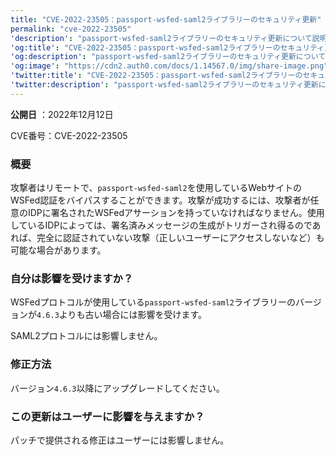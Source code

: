 ```yaml
---
title: "CVE-2022-23505：passport-wsfed-saml2ライブラリーのセキュリティ更新"
permalink: "cve-2022-23505"
'description': "passport-wsfed-saml2ライブラリーのセキュリティ更新について説明します。"
'og:title': "CVE-2022-23505：passport-wsfed-saml2ライブラリーのセキュリティ更新"
'og:description': "passport-wsfed-saml2ライブラリーのセキュリティ更新について説明します。"
'og:image': "https://cdn2.auth0.com/docs/1.14567.0/img/share-image.png"
'twitter:title': "CVE-2022-23505：passport-wsfed-saml2ライブラリーのセキュリティ更新"
'twitter:description': "passport-wsfed-saml2ライブラリーのセキュリティ更新について説明します。"
---
```


**公開日** ：2022年12月12日

CVE番号：CVE-2022-23505

### 概要

攻撃者はリモートで、`passport-wsfed-saml2`を使用しているWebサイトのWSFed認証をバイパスすることができます。攻撃が成功するには、攻撃者が任意の<Tooltip data-tooltip-id="react-containers-DefinitionTooltip-2" href="/docs/ja-jp/glossary?term=idp" tip="IDプロバイダー（IdP）: デジタルIDを保存および管理するサービス。" cta="用語集の表示">IDP</Tooltip>に署名されたWSFedアサーションを持っていなければなりません。使用しているIDPによっては、署名済みメッセージの生成がトリガーされ得るのであれば、完全に認証されていない攻撃（正しいユーザーにアクセスしないなど）も可能な場合があります。

### 自分は影響を受けますか？

WSFedプロトコルが使用している`passport-wsfed-saml2`ライブラリーのバージョンが`4.6.3`よりも古い場合には影響を受けます。

SAML2プロトコルには影響しません。

### 修正方法

バージョン`4.6.3`以降にアップグレードしてください。

### この更新はユーザーに影響を与えますか？

パッチで提供される修正はユーザーには影響しません。